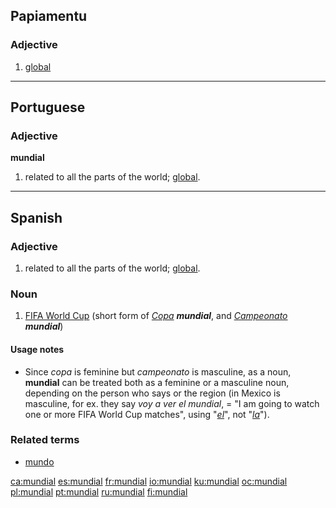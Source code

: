 ==Papiamentu==

===Adjective===
{{infl|pap|adjective}}

# [[global]]

----

==Portuguese==

===Adjective===
'''mundial'''

# related to all the parts of the world; [[global]].

----

==Spanish==

===Adjective===
{{es-adj|f=mundial|pl=mundiales}}

# related to all the parts of the world; [[global]].

===Noun===
{{es-noun-mf|pl=mundiales}}

# [[w:FIFA World Cup|FIFA World Cup]] (short form of ''[[copa#Spanish|Copa]] '''mundial''''', and ''[[campeonato#Spanish|Campeonato]] '''mundial''''')

====Usage notes====
* Since ''copa'' is feminine but ''campeonato'' is masculine, as a noun, '''mundial''' can be treated both as a feminine or a masculine noun, depending on the person who says or the region (in Mexico is masculine, for ex. they say ''voy a ver el mundial'', = "I am going to watch one or more FIFA World Cup matches", using "''[[el#Spanish|el]]''", not "''[[la#Spanish|la]]''").

===Related terms===
* [[mundo]]

[[ca:mundial]]
[[es:mundial]]
[[fr:mundial]]
[[io:mundial]]
[[ku:mundial]]
[[oc:mundial]]
[[pl:mundial]]
[[pt:mundial]]
[[ru:mundial]]
[[fi:mundial]]